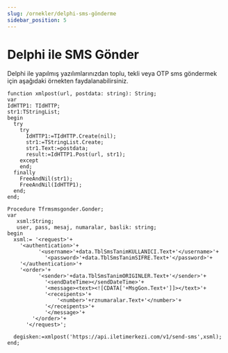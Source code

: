 ```yaml
---
slug: /ornekler/delphi-sms-gönderme
sidebar_position: 5
---
```


# Delphi ile SMS Gönder
Delphi ile yapılmış yazılımlarınızdan toplu, tekli veya OTP sms göndermek için aşağıdaki örnekten faydalanabilirsiniz.


```visual-basic
function xmlpost(url, postdata: string): String;
var
IdHTTP1: TIdHTTP;
str1:TStringList;
begin
  try
    try
      IdHTTP1:=TIdHTTP.Create(nil);
      str1:=TStringList.Create;
      str1.Text:=postdata;
      result:=IdHTTP1.Post(url, str1);
    except
    end;
  finally
    FreeAndNil(str1);
    FreeAndNil(IdHTTP1);
  end;
end;

Procedure Tfrmsmsgonder.Gonder;
var
   xsml:String;
   user, pass, mesaj, numaralar, baslik: string;
begin
  xsml:= '<request>'+
    '<authentication>'+
		  '<username>'+data.TblSmsTanimKULLANICI.Text+'</username>'+
			'<password>'+data.TblSmsTanimSIFRE.Text+'</password>'+
    '</authentication>'+
    '<order>'+
		  '<sender>'+data.TblSmsTanimORIGINLER.Text+'</sender>'+
			'<sendDateTime></sendDateTime>'+
			'<message><text><![CDATA['+MsgGon.Text+']]></text>'+
			'<receipents>'+
				'<number>'+rznumaralar.Text+'</number>'+
			'</receipents>'+
			'</message>'+
        '</order>'+
      '</request>';

  degisken:=xmlpost('https://api.iletimerkezi.com/v1/send-sms',xsml);
end;
```